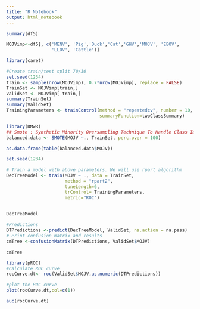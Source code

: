 ---
title: "R Notebook"
output: html_notebook
---



```{r}
summary(df5)
```

```{r}
MOJVimp<-df5[, c('MENV', 'Pig','Duck','Cat','GHV','MOJV', 'EBOV', 
                 'LLOV', 'Cattle')]
```
```{r}
library(caret)
```

```{r}
#Create train/test split 70/30
set.seed(1234)
train <- sample(nrow(MOJVimp), 0.7*nrow(MOJVimp), replace = FALSE)
TrainSet <- MOJVimp[train,]
ValidSet <- MOJVimp[-train,]
summary(TrainSet)
summary(ValidSet)
TrainingParameters <- trainControl(method = "repeatedcv", number = 10, repeats=10,classProbs = TRUE,
                                   summaryFunction=twoClassSummary)
```

```{r}
library(DMwR)
## Smote : Synthetic Minority Oversampling Technique To Handle Class Imbalance In Binary Classification; code below puts it at 1:1 balance
balanced.data <- SMOTE(MOJV ~., TrainSet, perc.over = 100)

as.data.frame(table(balanced.data$MOJV))
```

```{r}
set.seed(1234)

# Train a model with above parameters. We will use rpart algorithm
DecTreeModel <- train(MOJV ~ ., data = TrainSet, 
                      method = "rpart2",
                      tuneLength=6,
                      trControl= TrainingParameters,
                      metric="ROC")
                      
```
```{r}
DecTreeModel
```


```{r}
#Predictions
DTPredictions <-predict(DecTreeModel, ValidSet, na.action = na.pass)
# Print confusion matrix and results
cmTree <-confusionMatrix(DTPredictions, ValidSet$MOJV)
```
```{r}
cmTree
```

```{r}
library(pROC)
#Calculate ROC curve
rocCurve.dt<- roc(ValidSet$MOJV,as.numeric(DTPredictions))
```

```{r}
#plot the ROC curve
plot(rocCurve.dt,col=c(1))
```
```{r}
auc(rocCurve.dt)
```

